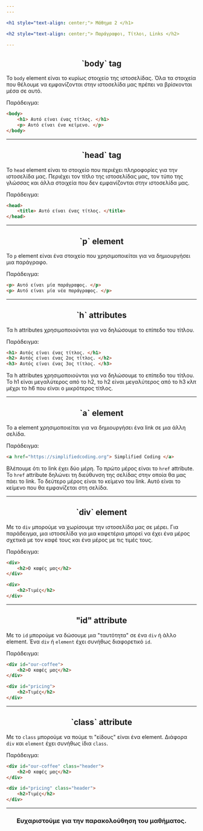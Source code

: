 ```yaml
---
---

<h1 style="text-align: center;"> Μάθημα 2 </h1>

<h2 style="text-align: center;"> Παράγραφοι, Τίτλοι, Links </h2>

---
```


<h2 style="text-align: center;"> `body` tag </h2>

Το ```body``` element είναι το κυρίως στοιχείο της ιστοσελίδας. 
Όλα τα στοιχεία που θέλουμε να εμφανίζονται στην ιστοσελίδα μας πρέπει να βρίσκονται μέσα σε αυτό.

Παράδειγμα:

```html
<body>
    <h1> Αυτό είναι ένας τίτλος. </h1>
    <p> Αυτό είναι ένα κείμενο. </p>
</body>
```

---

<h2 style="text-align: center;"> `head` tag </h2>

Το ```head``` element είναι το στοιχείο που περιέχει πληροφορίες για την ιστοσελίδα μας.
Περιέχει τον τίτλο της ιστοσελίδας μας, τον τύπο της γλώσσας και άλλα στοιχεία που δεν εμφανίζονται στην ιστοσελίδα μας.

Παράδειγμα:

```html
<head>
    <title> Αυτό είναι ένας τίτλος. </title>
</head>
```

---

<h2 style="text-align: center;"> `p` element </h2>

Το ```p``` element είναι ένα στοιχείο που χρησιμοποιείται για να δημιουργήσει μια παράγραφο.

Παράδειγμα:

```html
<p> Αυτό είναι μία παράγραφος. </p>
<p> Αυτό είναι μία νέα παράγραφος. </p>
```

---

<h2 style="text-align: center;"> `h` attributes </h2>

Τα h attributes χρησιμοποιούνται για να δηλώσουμε το επίπεδο του τίτλου.

Παράδειγμα:

```html
<h1> Αυτός είναι ένας τίτλος. </h1>
<h2> Αυτός είναι ένας 2ος τίτλος. </h2>
<h3> Αυτός είναι ένας 3ος τίτλος. </h3>
```

Τα h attributes χρησιμοποιούνται για να δηλώσουμε το επίπεδο του τίτλου.
Το h1 είναι μεγαλύτερος από το h2, το h2 είναι μεγαλύτερος από το h3 κλπ μέχρι το h6 που είναι ο μικρότερος τίτλος.


---

<h2 style="text-align: center;"> `a` element </h2>

Το a element χρησιμοποιείται για να δημιουργήσει ένα link σε μια άλλη σελίδα.

Παράδειγμα:

```html
<a href="https://simplifiedcoding.org"> Simplified Coding </a>
```

Βλέπουμε ότι το link έχει δύο μέρη. 
Το πρώτο μέρος είναι το `href` attribute. Το `href` attribute δηλώνει τη διεύθυνση της σελίδας στην οποία θα μας πάει το link. 
Το δεύτερο μέρος είναι το κείμενο του link. Αυτό είναι το κείμενο που θα εμφανίζεται στη σελίδα.

---

<h2 style="text-align: center;"> `div` element </h2>

Με το `div` μπορούμε να χωρίσουμε την ιστοσελίδα μας σε μέρει.
Για παράδειγμα, μια ιστοσελίδα για μια καφετέρια μπορεί να έχει ένα μέρος σχετικά με τον καφέ τους και ένα μέρος με τις τιμές τους.

Παράδειγμα:

```html
<div>
    <h2>Ο καφές μας</h2>
</div>

<div>
    <h2>Τιμές</h2>
</div>
```

---

<h2 style="text-align: center;"> "id" attribute </h2>

Με το `id` μπορούμε να δώσουμε μια "ταυτότητα" σε ένα `div` ή άλλο element.
Ένα `div` ή `element` έχει συνήθως διαφορετικό `id`.

Παράδειγμα:

```html
<div id="our-coffee">
    <h2>Ο καφές μας</h2>
</div>

<div id="pricing">
    <h2>Τιμές</h2>
</div>
```



---

<h2 style="text-align: center;"> `class` attribute </h2>

Με το `class` μπορούμε να πούμε τι "είδους" είναι ένα element.
Διάφορα `div` και `element` έχει συνήθως ίδια `class`.

Παράδειγμα:

```html
<div id="our-coffee" class="header">
    <h2>Ο καφές μας</h2>
</div>

<div id="pricing" class="header">
    <h2>Τιμές</h2>
</div>
```

---

<h3 style="text-align: center;"> Ευχαριστούμε για την παρακολούθηση του μαθήματος. </h3>